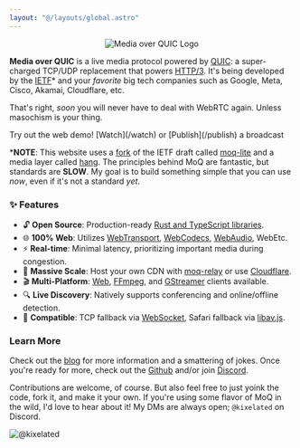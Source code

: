 ```yaml
---
layout: "@/layouts/global.astro"
---
```


<center>
	<img src="/home/logo.svg" className="h-32" alt="Media over QUIC Logo" />
</center>

**Media over QUIC** is a live media protocol powered by [QUIC](https://quicwg.org/):
a super-charged TCP/UDP replacement that powers [HTTP/3](https://en.wikipedia.org/wiki/HTTP/3).
It's being developed by the [IETF](https://www.ietf.org/)\* and your _favorite_ big tech companies such as Google, Meta, Cisco, Akamai, Cloudflare, etc.

That's right, *soon* you will never have to deal with WebRTC again.
Unless masochism is your thing.

<p class="tagline">Try out the web demo! [Watch](/watch) or [Publish](/publish) a broadcast</p>

\***NOTE**: This website uses a [fork](/blog/transfork) of the IETF draft called [moq-lite](https://kixelated.github.io/moq-drafts/draft-lcurley-moq-lite.html) and a media layer called [hang](https://kixelated.github.io/moq-drafts/draft-lcurley-moq-hang.html).
The principles behind MoQ are fantastic, but standards are **SLOW**.
My goal is to build something simple that you can use *now*, even if it's not a standard *yet*.


### ✨ Features

- 🔓 **Open Source**: Production-ready [Rust and TypeScript libraries](/source).
- 🌐 **100% Web**: Utilizes [WebTransport](https://developer.mozilla.org/en-US/docs/Web/API/WebTransport), [WebCodecs](https://developer.mozilla.org/en-US/docs/Web/API/WebCodecs_API), [WebAudio](https://developer.mozilla.org/en-US/docs/Web/API/WebAudio_API), WebEtc.
- ⚡ **Real-time**: Minimal latency, prioritizing important media during congestion.
- 🚀 **Massive Scale**: Host your own CDN with [moq-relay](https://github.com/kixelated/moq/tree/main/rs/moq-relay) or use [Cloudflare](/blog/first-cdn).
- 🎬 **Multi-Platform**: [Web](https://github.com/kixelated/moq/tree/main/js/hang), [FFmpeg](https://github.com/kixelated/moq/tree/main/rs/hang-cli), and [GStreamer](https://github.com/kixelated/hang-gst) clients available.
- 🔍 **Live Discovery**: Natively supports conferencing and online/offline detection.
- 🔧 **Compatible**: TCP fallback via [WebSocket](https://github.com/kixelated/web-transport/tree/main/web-transport-ws), Safari fallback via [libav.js](https://github.com/Yahweasel/libav.js/).

### Learn More
Check out the [blog](/blog) for more information and a smattering of jokes.
Once you're ready for more, check out the [Github](https://github.com/kixelated/moq) and/or join [Discord](https://discord.gg/FCYF3p99mr).


Contributions are welcome, of course.
But also feel free to just yoink the code, fork it, and make it your own.
If you're using some flavor of MoQ in the wild, I'd love to hear about it!
My DMs are always open; `@kixelated` on Discord.

![@kixelated](/blog/avatar.png)
